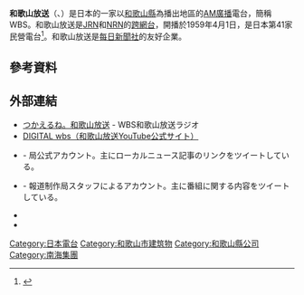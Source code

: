 '''和歌山放送'''（{{lang-ja|株式会社和歌山放送，わかやまほうそう}}、{{lang-en|Wakayama Broadcasting System Co., Ltd.}}）是日本的一家以[[和歌山縣|和歌山縣]]為播出地區的[[AM廣播|AM廣播]]電台，簡稱WBS。和歌山放送是[[JRN|JRN]]和[[NRN|NRN]]的[[跨網台|跨網台]]，開播於1959年4月1日，是日本第41家民營電台<ref name="公式サイト">{{Cite web |url=http://www.wbs.co.jp/company/about.html |title=和歌山放送公式サイトでの説明より |access-date=2021-02-14 |archive-date=2018-11-20 |archive-url=https://web.archive.org/web/20181120221034/https://www.wbs.co.jp/company/about.html |dead-url=no }}</ref>。和歌山放送是[[每日新聞社|每日新聞社]]的友好企業。
== 參考資料 ==
{{Reflist}}
== 外部連結 ==
* [https://www.wbs.co.jp/ つかえるね。和歌山放送] {{Wayback|url=https://www.wbs.co.jp/ |date=20210206123744 }} - WBS和歌山放送ラジオ
* [https://www.youtube.com/user/DIGITALwbs DIGITAL wbs（和歌山放送YouTube公式サイト）] {{Wayback|url=https://www.youtube.com/user/DIGITALwbs |date=20201101205453 }}
* {{Twitter|DIGITALwbs|和歌山放送ラジオ}} - 局公式アカウント。主にローカルニュース記事のリンクをツイートしている。
* {{Twitter|wbsradio|和放ラジオの中の人}} - 報道制作局スタッフによるアカウント。主に番組に関する内容をツイートしている。
* {{Facebook|wbsradio.wakayama|WBS和歌山放送radio}}
* {{YouTube|c=UCr3uLXEqv7yD53E1sDpCpAQ|Wbs和歌山放送ラジオ公式}}
{{JRN}}
{{NRN}}
{{日本南海集團}}
[[Category:日本電台|Category:日本電台]]
[[Category:和歌山市建筑物|Category:和歌山市建筑物]]
[[Category:和歌山縣公司|Category:和歌山縣公司]]
[[Category:南海集團|Category:南海集團]]